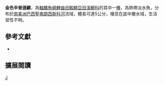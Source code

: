 {{Speciesbox 
| taxon = Simpsonichthys auratus
| status = NE
| status_system = IUCN3.1
| authority =  [[Costa|Costa]] & [[Nielsen|Nielsen]], 2000
| synonyms = 
}}
'''金色辛普遜鱂'''，為[[輻鰭魚綱|輻鰭魚綱]][[鯉齒目|鯉齒目]][[鰕鱂亞目|鰕鱂亞目]][[溪鱂科|溪鱂科]]的其中一[[種|種]]，為熱帶淡水魚，分布於[[南美洲|南美洲]][[巴西|巴西]][[聖弗朗西斯科河|聖弗朗西斯科河]]流域，體長可達5公分，棲息在底中層水域，生活習性不明。

== 參考文獻 ==
*{{FishBase_species|genus=Simpsonichthys|species=auratus|year=2014|month=9}}

== 擴展閱讀 ==
{{refbegin}}
{{wikispecies-inline|Simpsonichthys auratus 金色辛普遜鱂}}
{{refend}}
{{Taxonbar|from=Q6410611}}

[[Category:辛普遜鱂屬|J]]


{{魚類小作品}}